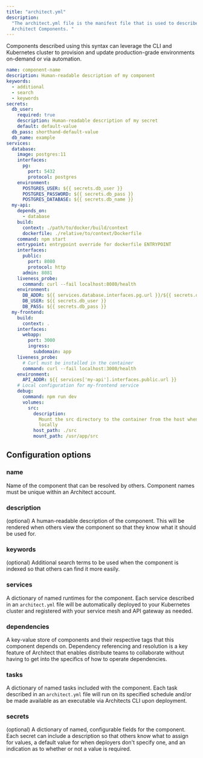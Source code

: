 ```yaml
---
title: "architect.yml"
description:
  "The architect.yml file is the manifest file that is used to describe
  Architect Components. "
---
```


<Card
  title="For users of Visual Studio Code, check out the Architect.io extension!"
  href="https://marketplace.visualstudio.com/items?itemName=Architectio.architect-vscode"
/>

Components described using this syntax can leverage the CLI and Kubernetes
cluster to provision and update production-grade environments on-demand or via
automation.

```yaml
name: component-name
description: Human-readable description of my component
keywords:
  - additional
  - search
  - keywords
secrets:
  db_user:
    required: true
    description: Human-readable description of my secret
    default: default-value
  db_pass: shorthand-default-value
  db_name: example
services:
  database:
    image: postgres:11
    interfaces:
      pg:
        port: 5432
        protocol: postgres
    environment:
      POSTGRES_USER: ${{ secrets.db_user }}
      POSTGRES_PASSWORD: ${{ secrets.db_pass }}
      POSTGRES_DATABASE: ${{ secrets.db_name }}
  my-api:
    depends_on:
      - database
    build:
      context: ./path/to/docker/build/context
      dockerfile: ./relative/to/context/Dockerfile
    command: npm start
    entrypoint: entrypoint override for dockerfile ENTRYPOINT
    interfaces:
      public:
        port: 8080
        protocol: http
      admin: 8081
    liveness_probe:
      command: curl --fail localhost:8080/health
    environment:
      DB_ADDR: ${{ services.database.interfaces.pg.url }}/${{ secrets.db_name }}
      DB_USER: ${{ secrets.db_user }}
      DB_PASS: ${{ secrets.db_pass }}
  my-frontend:
    build:
      context: .
    interfaces:
      webapp:
        port: 3000
        ingress:
          subdomain: app
    liveness_probe:
      # Curl must be installed in the container
      command: curl --fail localhost:3000/health
    environment:
      API_ADDR: ${{ services['my-api'].interfaces.public.url }}
    # Local configuration for my-frontend service
    debug:
      command: npm run dev
      volumes:
        src:
          description:
            Mount the src directory to the container from the host when running
            locally
          host_path: ./src
          mount_path: /usr/app/src
```

## Configuration options

### name

Name of the component that can be resolved by others. Component names must be
unique within an Architect account.

### description

(optional) A human-readable description of the component. This will be rendered
when others view the component so that they know what it should be used for.

### keywords

(optional) Additional search terms to be used when the component is indexed so
that others can find it more easily.

### services

A dictionary of named runtimes for the component. Each service described in an
`architect.yml` file will be automatically deployed to your Kubernetes cluster
and registered with your service mesh and API gateway as needed.

<Card
  title="Learn more about configuring services"
  href="/components/services/"
/>

### dependencies

A key-value store of components and their respective tags that this component
depends on. Dependency referencing and resolution is a key feature of Architect
that enables distribute teams to collaborate without having to get into the
specifics of how to operate dependencies.

<Card
  title="Learn more about configuring dependencies"
  href="/components/dependencies/"
/>

### tasks

A dictionary of named tasks included with the component. Each task described in
an `architect.yml` file will run on its specified schedule and/or be made
available as an executable via Architects CLI upon deployment.

<Card title="Learn more about configuring tasks" href="/components/tasks/" />

### secrets

(optional) A dictionary of named, configurable fields for the component. Each
secret can include a description so that others know what to assign for values,
a default value for when deployers don't specify one, and an indication as to
whether or not a value is required.

<Card
  title="Learn more about configuring secrets"
  href="/components/secrets/"
/>
